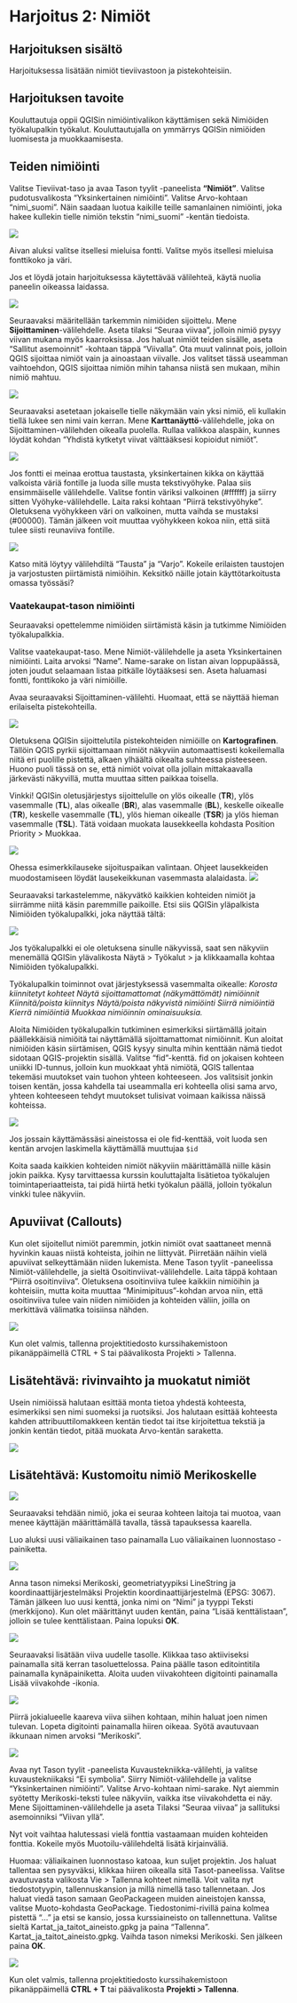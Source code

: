 # Harjoitus 2: Nimiöt

## Harjoituksen sisältö

Harjoituksessa lisätään nimiöt tieviivastoon ja pistekohteisiin.

## Harjoituksen tavoite

Kouluttautuja oppii QGISin nimiöintivalikon käyttämisen sekä Nimiöiden työkalupalkin työkalut. Kouluttautujalla on ymmärrys QGISin nimiöiden luomisesta ja muokkaamisesta.

## Teiden nimiöinti

Valitse Tieviivat-taso ja avaa Tason tyylit -paneelista **"Nimiöt"**. Valitse pudotusvalikosta "Yksinkertainen nimiöinti". Valitse Arvo-kohtaan "nimi_suomi".
Näin saadaan luotua kaikille teille samanlainen nimiöinti, joka hakee kullekin tielle nimiön tekstin "nimi_suomi" -kentän tiedoista.

![](img/harjoitus2/img1.png)

Aivan aluksi valitse itsellesi mieluisa fontti. Valitse myös itsellesi mieluisa fonttikoko ja väri.

Jos et löydä jotain harjoituksessa käytettävää välilehteä, käytä nuolia paneelin oikeassa laidassa.

![](img/harjoitus2/img2.png)

Seuraavaksi määritellään tarkemmin nimiöiden sijoittelu. Mene **Sijoittaminen**-välilehdelle. Aseta tilaksi "Seuraa viivaa", jolloin nimiö pysyy viivan mukana myös kaarroksissa. Jos haluat nimiöt teiden sisälle, aseta "Sallitut asemoinnit" -kohtaan täppä "Viivalla". Ota muut valinnat pois, jolloin QGIS sijoittaa nimiöt vain ja ainoastaan viivalle. Jos valitset tässä useamman vaihtoehdon, QGIS sijoittaa nimiön mihin tahansa niistä sen mukaan, mihin nimiö mahtuu.

![](img/harjoitus2/img3.png)

Seuraavaksi asetetaan jokaiselle tielle näkymään vain yksi nimiö, eli kullakin tiellä lukee sen nimi vain kerran. Mene **Karttanäyttö**-välilehdelle, joka on Sijoittaminen-välilehden oikealla puolella. Rullaa valikkoa alaspäin, kunnes löydät kohdan "Yhdistä kytketyt viivat välttääksesi kopioidut nimiöt".

![](img/harjoitus2/img4.png)

Jos fontti ei meinaa erottua taustasta, yksinkertainen kikka on käyttää valkoista väriä fontille ja luoda sille musta tekstivyöhyke. Palaa siis ensimmäiselle välilehdelle. Valitse fontin väriksi valkoinen (#ffffff) ja siirry sitten Vyöhyke-välilehdelle. Laita raksi kohtaan "Piirrä tekstivyöhyke". Oletuksena vyöhykkeen väri on valkoinen, mutta vaihda se mustaksi (#00000). Tämän jälkeen voit muuttaa vyöhykkeen kokoa niin, että siitä tulee siisti reunaviiva fontille.

![](img/harjoitus2/img15.png)

Katso mitä löytyy välilehdiltä "Tausta" ja "Varjo". Kokeile erilaisten taustojen ja varjostusten piirtämistä nimiöihin. Keksitkö näille jotain käyttötarkoitusta omassa työssäsi?

### Vaatekaupat-tason nimiöinti

Seuraavaksi opettelemme nimiöiden siirtämistä käsin ja tutkimme Nimiöiden työkalupalkkia.

Valitse vaatekaupat-taso. Mene Nimiöt-välilehdelle ja aseta Yksinkertainen nimiöinti. Laita arvoksi "Name". Name-sarake on listan aivan loppupäässä, joten joudut selaamaan listaa pitkälle löytääksesi sen. Aseta haluamasi fontti, fonttikoko ja väri nimiöille.

Avaa seuraavaksi Sijoittaminen-välilehti. Huomaat, että se näyttää hieman erilaiselta pistekohteilla.

![](img/harjoitus2/img16.png)

Oletuksena QGISin sijoittelutila pistekohteiden nimiöille on **Kartografinen**. Tällöin QGIS pyrkii sijoittamaan nimiöt näkyviin automaattisesti kokeilemalla niitä eri puolille pistettä, alkaen ylhäältä oikealta suhteessa pisteeseen. Huono puoli tässä on se, että nimiöt voivat olla jollain mittakaavalla järkevästi näkyvillä, mutta muuttaa sitten paikkaa toisella.

::: hint-box
Vinkki! QGISin oletusjärjestys sijoittelulle on ylös oikealle (**TR**), ylös vasemmalle (**TL**), alas oikealle (**BR**), alas vasemmalle (**BL**), keskelle oikealle (**TR**), keskelle vasemmalle (**TL**), ylös hieman oikealle (**TSR**) ja ylös hieman vasemmalle (**TSL**). Tätä voidaan muokata lausekkeella kohdasta Position Priority \> Muokkaa.

![](img/harjoitus2/img7.png)

Ohessa esimerkkilauseke sijoituspaikan valintaan. Ohjeet lausekkeiden muodostamiseen löydät lausekeikkunan vasemmasta alalaidasta.
![](img/harjoitus2/img6.png)
:::


Seuraavaksi tarkastelemme, näkyvätkö kaikkien kohteiden nimiöt ja siirrämme niitä käsin paremmille paikoille. Etsi siis QGISin yläpalkista Nimiöiden työkalupalkki, joka näyttää tältä:

![](img/harjoitus2/img8.png)

Jos työkalupalkki ei ole oletuksena sinulle näkyvissä, saat sen näkyviin menemällä QGISin ylävalikosta Näytä > Työkalut > ja klikkaamalla kohtaa Nimiöiden työkalupalkki.

Työkalupalkin toiminnot ovat järjestyksessä vasemmalta oikealle: 
*Korosta kiinnitetyt kohteet
Näytä sijoittamattomat (näkymättömät) nimiöinnit
Kiinnitä/poista kiinnitys
Näytä/poista näkyvistä nimiöinti
Siirrä nimiöintiä
Kierrä nimiöintiä
Muokkaa nimiöinnin ominaisuuksia.*

Aloita Nimiöiden työkalupalkin tutkiminen esimerkiksi siirtämällä joitain päällekkäisiä nimiöitä tai näyttämällä sijoittamattomat nimiöinnit. 
Kun aloitat nimiöiden käsin siirtämisen, QGIS kysyy sinulta mihin kenttään nämä tiedot sidotaan QGIS-projektin sisällä. Valitse "fid"-kenttä. fid on jokaisen kohteen uniikki ID-tunnus, jolloin kun muokkaat yhtä nimiötä, QGIS tallentaa tekemäsi muutokset vain tuohon yhteen kohteeseen. Jos valitsisit jonkin toisen kentän, jossa kahdella tai useammalla eri kohteella olisi sama arvo, yhteen kohteeseen tehdyt muutokset tulisivat voimaan kaikissa näissä kohteissa.

![](img/harjoitus2/img9.png)

::: hint-box
Jos jossain käyttämässäsi aineistossa ei ole fid-kenttää, voit luoda sen kentän arvojen laskimella käyttämällä muuttujaa `$id`
:::


Koita saada kaikkien kohteiden nimiöt näkyviin määrittämällä niille käsin jokin paikka. Kysy tarvittaessa kurssin kouluttajalta lisätietoa työkalujen toimintaperiaatteista, tai pidä hiirtä hetki työkalun päällä, jolloin työkalun vinkki tulee näkyviin.

## Apuviivat (Callouts)

Kun olet sijoitellut nimiöt paremmin, jotkin nimiöt ovat saattaneet mennä hyvinkin kauas niistä kohteista, joihin ne liittyvät. Piirretään näihin vielä apuviivat selkeyttämään niiden lukemista. Mene Tason tyylit -paneelissa Nimiöt-välilehdelle, ja sieltä Osoitinviivat-välilehdelle. Laita täppä kohtaan "Piirrä osoitinviiva". Oletuksena osoitinviiva tulee kaikkiin nimiöihin ja kohteisiin, mutta koita muuttaa "Minimipituus"-kohdan arvoa niin, että osoitinviiva tulee vain niiden nimiöiden ja kohteiden väliin, joilla on merkittävä välimatka toisiinsa nähden.

![](img/harjoitus2/img10.png)

Kun olet valmis, tallenna projektitiedosto kurssihakemistoon pikanäppäimellä CTRL + S tai päävalikosta Projekti > Tallenna.

## Lisätehtävä: rivinvaihto ja muokatut nimiöt

Usein nimiöissä halutaan esittää monta tietoa yhdestä kohteesta, esimerkiksi sen nimi suomeksi ja ruotsiksi. Jos halutaan esittää kohteesta kahden attribuuttilomakkeen kentän tiedot tai itse kirjoitettua tekstiä ja jonkin kentän tiedot, pitää muokata Arvo-kentän saraketta.

![](img/harjoitus2/arvonmuokkaus.png)

## Lisätehtävä: Kustomoitu nimiö Merikoskelle

![](img/harjoitus2/img11.png)

Seuraavaksi tehdään nimiö, joka ei seuraa kohteen laitoja tai muotoa, vaan menee käyttäjän määrittämällä tavalla, tässä tapauksessa kaarella.

Luo aluksi uusi väliaikainen taso painamalla Luo väliaikainen luonnostaso -painiketta.

![](img/harjoitus2/img12.png)

Anna tason nimeksi Merikoski, geometriatyypiksi LineString ja koordinaattijärjestelmäksi Projektin koordinaattijärjestelmä (EPSG: 3067). Tämän jälkeen luo uusi kenttä, jonka nimi on "Nimi" ja tyyppi Teksti (merkkijono). Kun olet määrittänyt uuden kentän, paina "Lisää kenttälistaan", jolloin se tulee kenttälistaan. Paina lopuksi **OK**.

![](img/harjoitus2/img13.png)

Seuraavaksi lisätään viiva uudelle tasolle. Klikkaa taso aktiiviseksi painamalla sitä kerran tasoluettelossa. Paina päälle tason editointitila painamalla kynäpainiketta. Aloita uuden viivakohteen digitointi painamalla Lisää viivakohde -ikonia.

![](img/harjoitus2/img14.png)

Piirrä jokialueelle kaareva viiva siihen kohtaan, mihin haluat joen nimen tulevan. Lopeta digitointi painamalla hiiren oikeaa. Syötä avautuvaan ikkunaan nimen arvoksi "Merikoski".

![](img/harjoitus2/img17.png)

Avaa nyt Tason tyylit -paneelista Kuvaustekniikka-välilehti, ja valitse kuvaustekniikaksi "Ei symbolia". Siirry Nimiöt-välilehdelle ja valitse "Yksinkertainen nimiöinti". Valitse Arvo-kohtaan nimi-sarake. Nyt aiemmin syötetty Merikoski-teksti tulee näkyviin, vaikka itse viivakohdetta ei näy. Mene Sijoittaminen-välilehdelle ja aseta Tilaksi "Seuraa viivaa" ja sallituksi asemoinniksi "Viivan yllä".

Nyt voit vaihtaa halutessasi vielä fonttia vastaamaan muiden kohteiden fonttia. Kokeile myös Muotoilu-välilehdeltä lisätä kirjainväliä.

Huomaa: väliaikainen luonnostaso katoaa, kun suljet projektin. Jos haluat tallentaa sen pysyväksi, klikkaa hiiren oikealla sitä Tasot-paneelissa. Valitse avautuvasta valikosta Vie > Tallenna kohteet nimellä. Voit valita nyt tiedostotyypin, tallennuskansion ja millä nimellä taso tallennetaan. Jos haluat viedä tason samaan GeoPackageen muiden aineistojen kanssa, valitse Muoto-kohdasta GeoPackage. Tiedostonimi-rivillä paina kolmea pistettä "..." ja etsi se kansio, jossa kurssiaineisto on tallennettuna. Valitse sieltä Kartat_ja_taitot_aineisto.gpkg ja paina "Tallenna". Kartat_ja_taitot_aineisto.gpkg. Vaihda tason nimeksi Merikoski. Sen jälkeen paina **OK**.

![](img/harjoitus2/vienti_gpk.png)

Kun olet valmis, tallenna projektitiedosto kurssihakemistoon pikanäppäimellä **CTRL + T** tai päävalikosta **Projekti \> Tallenna**.
